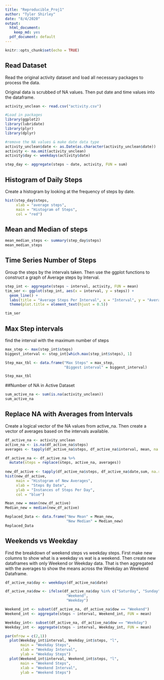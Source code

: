 ```yaml
---
title: "Reproducible_Proj1"
author: "Tyler Shirley"
date: "8/4/2020"
output:
  html_document: 
    keep_md: yes
  pdf_document: default
---
```


```r
knitr::opts_chunk$set(echo = TRUE)
```

## Read Dataset

Read the original activity dataset and load all necessary packages to process the data.

Original data is scrubbed of NA values. Then put date and time values into the dataframe.
```r
activity_unclean <- read.csv("activity.csv")

#Load in packages
library(ggplot2)
library(lubridate)
library(plyr)
library(dplyr)

#remove the NA values & make date data type
activity_unclean$date <- as.Date(as.character(activity_unclean$date))
activity <- na.omit(activity_unclean)
activity$day <- weekdays(activity$date)

step_day <- aggregate(steps ~ date, activity, FUN = sum)
```

## Histogram of Daily Steps

Create a histogram by looking at the frequency of steps by date.
```r
hist(step_day$steps, 
     xlab = "average steps",
     main = "Histogram of Steps",
     col = "red")
```

## Mean and Median of steps
```r
mean_median_steps <- summary(step_day$steps)
mean_median_steps
```

## Time Series Number of Steps

Group the steps by the intervals taken. Then use the ggplot functions to construct a graph of Average steps by Interval.

```r
step_int <- aggregate(steps ~ interval, activity, FUN = mean)
tim_ser <- ggplot(step_int, aes(x = interval, y = steps)) + 
  geom_line() + 
  labs(title = "Average Steps Per Interval", x = "Interval", y = "Average Steps") +
  theme(plot.title = element_text(hjust = 0.5))

tim_ser
```

## Max Step intervals

find the interval with the maximum number of steps

```r
max_step <- max(step_int$steps)
biggest_interval <- step_int[which.max(step_int$steps), 1]

Step_max_tbl <- data.frame("Max Steps" = max_step,
                           "Biggest interval" = biggest_interval)

Step_max_tbl
```

##Number of NA in Active Dataset

```r
sum_active_na <- sum(is.na(activity_unclean))
sum_active_na
```

## Replace NA with Averages from Intervals

Create a logical vector of the NA values from active_na. Then create a vector of averages based on the intervals available.
```r
df_active_na <- activity_unclean
active_na <- is.na(df_active_na$steps)
averages <- tapply(df_active_na$steps, df_active_na$interval, mean, na.rm = TRUE)

df_active_na <- df_active_na %>% 
  mutate(steps = replace(steps, active_na, averages))
  
new_df_active <- tapply(df_active_na$steps, df_active_na$date,sum, na.rm = TRUE)
hist(new_df_active,
     main = "Histogram of New Averages",
     xlab = "Steps By Date",
     ylab = "Instances of Steps Per Day",
     col = "blue")

Mean_new = mean(new_df_active)
Median_new = median(new_df_active)

Replaced_Data <- data.frame("New Mean" = Mean_new,
                            "New Median" = Median_new)
Replaced_Data

```

## Weekends vs Weekday

Find the breakdown of weekend steps vs weekday steps. First make new columns to show what is a weekday vs wat is a weekend. Then create new dataframes with only Weekend or Weekday data. That is then aggregated with the averages to show the means across the Weekday an Weekend Dataframe. 
```r
df_active_na$day <- weekdays(df_active_na$date)

df_active_na$dow <- ifelse(df_active_na$day %in% c("Saturday", "Sunday"),
                            "Weekend",
                            "Weekday")

Weekend_int <- subset(df_active_na, df_active_na$dow == "Weekend")
Weekend_int <- aggregate(steps ~ interval, Weekend_int, FUN = mean)

Weekday_int<- subset(df_active_na, df_active_na$dow == "Weekday")
Weekday_int <- aggregate(steps ~ interval, Weekday_int, FUN = mean)

par(mfrow = c(2,1))
  plot(Weekday_int$interval, Weekday_int$steps, "l",
       main = "Weekday Steps",
       xlab = "Weekday Interval",
       ylab = "Weekday Steps")
  plot(Weekend_int$interval, Weekend_int$steps, "l",
       main = "Weekend Steps",
       xlab = "Weekend Interval",
       ylab = "Weekend Steps")

```